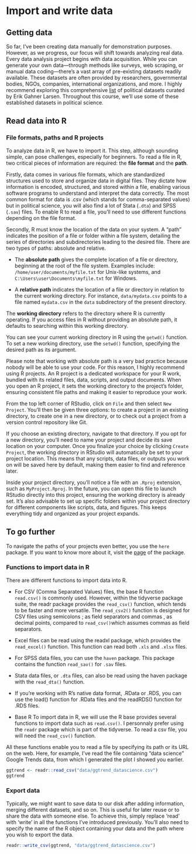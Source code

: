 # Import and write data

## Getting data

So far, I've been creating data manually for demonstration purposes. However, as we progress, our focus will shift towards analyzing real data. Every data analysis project begins with data acquisition. While you can generate your own data—through methods like surveys, web scraping, or manual data coding—there's a vast array of pre-existing datasets readily available. These datasets are often provided by researchers, governmental bodies, NGOs, companies, international organizations, and more. I highly recommend exploring this comprehensive [list](https://github.com/erikgahner/PolData) of political datasets curated by Erik Gahner Larsen. Throughout this course, we'll use some of these established datasets in political science.

## Read data into R

### File formats, paths and R projects

To analyze data in R, we have to import it. This step, although sounding simple, can pose challenges, especially for beginners. To read a file in R, two critical pieces of information are required: the **file format** and the **path**.

Firstly, data comes in various file formats, which are standardized structures used to store and organize data in digital files. They dictate how information is encoded, structured, and stored within a file, enabling various software programs to understand and interpret the data correctly. The most common format for data is .csv (which stands for comma-separated values) but in political science, you will also find a lot of Stata (`.dta`) and SPSS (`.sav`) files. To enable R to read a file, you'll need to use different functions depending on the file format.

Secondly, R must know the location of the data on your system. A "path" indicates the position of a file or folder within a file system, detailing the series of directories and subdirectories leading to the desired file. There are two types of paths: absolute and relative.

- The **absolute path** gives the complete location of a file or directory, beginning at the root of the file system. Examples include: `/home/user/documents/myfile.txt` for Unix-like systems, and `C:\Users\user\Documents\myfile.txt` for Windows.

- A **relative path** indicates the location of a file or directory in relation to the current working directory. For instance, `data/mydata.csv` points to a file named `mydata.csv` in the `data` subdirectory of the present directory.

The **working directory** refers to the directory where R is currently operating. If you access files in R without providing an absolute path, it defaults to searching within this working directory.

You can see your current working directory in R using the `getwd()` function. To set a new working directory, use the `setwd()` function, specifying the desired path as its argument.

Please note that working with absolute path is a very bad practice because nobody will be able to use your code. For this reason, I highly recommend using R projects. An R project is a dedicated workspace for your R work, bundled with its related files, data, scripts, and output documents. When you open an R project, it sets the working directory to the project's folder, ensuring consistent file paths and making it easier to reproduce your work. 

From the top left corner of RStudio, click on `File` and then select `New Project`. You'll then be given three options: to create a project in an existing directory, to create one in a new directory, or to check out a project from a version control repository like Git.

If you choose an existing directory, navigate to that directory. If you opt for a new directory, you'll need to name your project and decide its save location on your computer. Once you finalize your choice by clicking `Create Project`, the working directory in RStudio will automatically be set to your project location. This means that any scripts, data files, or outputs you work on will be saved here by default, making them easier to find and reference later.

Inside your project directory, you'll notice a file with an `.Rproj` extension, such as `MyProject.Rproj`. In the future, you can open this file to launch RStudio directly into this project, ensuring the working directory is already set. It's also advisable to set up specific folders within your project directory for different components like scripts, data, and figures. This keeps everything tidy and organized as your project expands.

::: callout-note
## To go further 

To navigate the paths of your projects even better, you use the `here` package. If you want to know more about it, visit the [page](https://here.r-lib.org/articles/here.html) of the package. 

:::

### Functions to import data in R

There are different functions to import data into R.

- For CSV (Comma Separated Values) files, the base R function `read.csv()` is commonly used. However, within the tidyverse package suite, the readr package provides the `read_csv()` function, which tends to be faster and more versatile. The `read_csv2()` function is designed for CSV files using semicolons ; as field separators and commas , as decimal points, compared to `read_csv() `which assumes commas as field separators.

- Excel files can be read using the readxl package, which provides the `read_excel()` function. This function can read both `.xls` and `.xlsx` files.

- For SPSS data files, you can use the `haven` package. This package contains the function `read_sav()` for `.sav` files. 

- Stata data files, or `.dta` files, can also be read using the haven package with the `read_dta()` function.

- If you're working with R's native data format, .RData or .RDS, you can use the load() function for .RData files and the readRDS() function for .RDS files.

-   Base R To import data in R, we will use the R base provides several functions to import data such as `read.csv()`. I personnaly prefer using the `readr` package which is part of the tidyverse. To read a csv file, you will need the `read_csv()` function.

All these functions enable you to read a file by specifying its path or its URL on the web. Here, for example, I've read the file containing "data science" Google Trends data, from which I generated the plot I showed you earlier.  

```r
ggtrend <- readr::read_csv("data/ggtrend_datascience.csv")
ggtrend
```

### Export data

Typically, we might want to save data to our disk after adding information, merging different datasets, and so on. This is useful for later reuse or to share the data with someone else. To achieve this, simply replace 'read' with 'write' in all the functions I've introduced previously. You'll also need to specify the name of the R object containing your data and the path where you wish to export the data.

```r
readr::write_csv(ggtrend, "data/ggtrend_datascience.csv")
```

